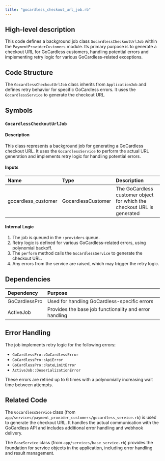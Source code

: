 ```yaml
---
title: "gocardless_checkout_url_job.rb"
---
```


## High-level description
This code defines a background job class `GocardlessCheckoutUrlJob` within the `PaymentProviderCustomers` module. Its primary purpose is to generate a checkout URL for GoCardless customers, handling potential errors and implementing retry logic for various GoCardless-related exceptions.

## Code Structure
The `GocardlessCheckoutUrlJob` class inherits from `ApplicationJob` and defines retry behavior for specific GoCardless errors. It uses the `GocardlessService` to generate the checkout URL.

## Symbols

### `GocardlessCheckoutUrlJob`
#### Description
This class represents a background job for generating a GoCardless checkout URL. It uses the `GocardlessService` to perform the actual URL generation and implements retry logic for handling potential errors.

#### Inputs
| Name | Type | Description |
|:-----|:-----|:------------|
| gocardless_customer | GocardlessCustomer | The GoCardless customer object for which the checkout URL is generated |

#### Internal Logic
1. The job is queued in the `:providers` queue.
2. Retry logic is defined for various GoCardless-related errors, using polynomial backoff.
3. The `perform` method calls the `GocardlessService` to generate the checkout URL.
4. Any errors from the service are raised, which may trigger the retry logic.

## Dependencies
| Dependency | Purpose |
|:-----------|:--------|
| GoCardlessPro | Used for handling GoCardless-specific errors |
| ActiveJob | Provides the base job functionality and error handling |

## Error Handling
The job implements retry logic for the following errors:
- `GoCardlessPro::GoCardlessError`
- `GoCardlessPro::ApiError`
- `GoCardlessPro::RateLimitError`
- `ActiveJob::DeserializationError`

These errors are retried up to 6 times with a polynomially increasing wait time between attempts.

## Related Code
The `GocardlessService` class (from `app/services/payment_provider_customers/gocardless_service.rb`) is used to generate the checkout URL. It handles the actual communication with the GoCardless API and includes additional error handling and webhook delivery.

The `BaseService` class (from `app/services/base_service.rb`) provides the foundation for service objects in the application, including error handling and result management.